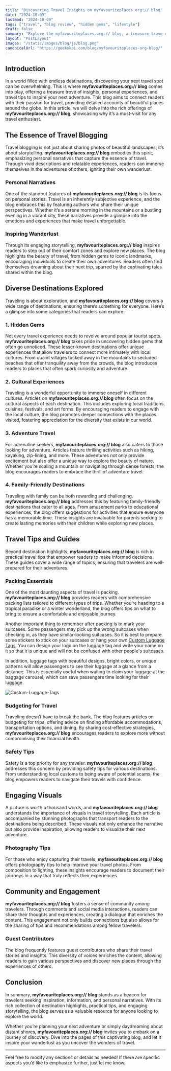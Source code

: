 ```yaml
---
title: "Discovering Travel Insights on myfavouriteplaces.org:// blog"
date: "2024-10-09"
lastmod: "2024-10-09"
tags: ["travel", "blog review", "hidden gems", "lifestyle"]
draft: false
summary: "Explore the myfavouriteplaces.org:// blog, a treasure trove of travel inspiration, unique destinations, and practical tips for exploring the world."
layout: "PostLayout"
images: "/static/images/blog/js/blog.png"
canonicalUrl: "https://geekskai.com/blog/myfavouriteplaces-org-blog/"
---
```


## Introduction

In a world filled with endless destinations, discovering your next travel spot can be overwhelming. This is where **myfavouriteplaces.org:// blog** comes into play, offering a treasure trove of insights, personal experiences, and travel tips to inspire your next adventure. This blog aims to connect readers with their passion for travel, providing detailed accounts of beautiful places around the globe. In this article, we will delve into the rich offerings of **myfavouriteplaces.org:// blog**, showcasing why it’s a must-visit for any travel enthusiast.

## The Essence of Travel Blogging

Travel blogging is not just about sharing photos of beautiful landscapes; it’s about storytelling. **myfavouriteplaces.org:// blog** embodies this spirit, emphasizing personal narratives that capture the essence of travel. Through vivid descriptions and relatable experiences, readers can immerse themselves in the adventures of others, igniting their own wanderlust.

### Personal Narratives

One of the standout features of **myfavouriteplaces.org:// blog** is its focus on personal stories. Travel is an inherently subjective experience, and the blog embraces this by featuring authors who share their unique perspectives. Whether it’s a serene morning in the mountains or a bustling evening in a vibrant city, these narratives provide a glimpse into the emotions and experiences that make travel unforgettable.

### Inspiring Wanderlust

Through its engaging storytelling, **myfavouriteplaces.org:// blog** inspires readers to step out of their comfort zones and explore new places. The blog highlights the beauty of travel, from hidden gems to iconic landmarks, encouraging individuals to create their own adventures. Readers often find themselves dreaming about their next trip, spurred by the captivating tales shared within the blog.

## Diverse Destinations Explored

Traveling is about exploration, and **myfavouriteplaces.org:// blog** covers a wide range of destinations, ensuring there’s something for everyone. Here’s a glimpse into some categories that readers can explore:

### 1. Hidden Gems

Not every travel experience needs to revolve around popular tourist spots. **myfavouriteplaces.org:// blog** takes pride in uncovering hidden gems that often go unnoticed. These lesser-known destinations offer unique experiences that allow travelers to connect more intimately with local cultures. From quaint villages tucked away in the mountains to secluded beaches that offer tranquility away from the crowds, the blog introduces readers to places that often spark curiosity and adventure.

### 2. Cultural Experiences

Traveling is a wonderful opportunity to immerse oneself in different cultures. Articles on **myfavouriteplaces.org:// blog** often focus on the cultural aspects of each destination. This includes exploring local traditions, cuisines, festivals, and art forms. By encouraging readers to engage with the local culture, the blog promotes deeper connections with the places visited, fostering appreciation for the diversity that exists in our world.

### 3. Adventure Travel

For adrenaline seekers, **myfavouriteplaces.org:// blog** also caters to those looking for adventure. Articles feature thrilling activities such as hiking, kayaking, zip-lining, and more. These adventures not only provide excitement but also offer a unique way to explore the beauty of nature. Whether you’re scaling a mountain or navigating through dense forests, the blog encourages readers to embrace the thrill of adventure travel.

### 4. Family-Friendly Destinations

Traveling with family can be both rewarding and challenging. **myfavouriteplaces.org:// blog** addresses this by featuring family-friendly destinations that cater to all ages. From amusement parks to educational experiences, the blog offers suggestions for activities that ensure everyone has a memorable time. These insights are invaluable for parents seeking to create lasting memories with their children while exploring new places.

## Travel Tips and Guides

Beyond destination highlights, **myfavouriteplaces.org:// blog** is rich in practical travel tips that empower readers to make informed decisions. These guides cover a wide range of topics, ensuring that travelers are well-prepared for their adventures.

### Packing Essentials

One of the most daunting aspects of travel is packing. **myfavouriteplaces.org:// blog** provides readers with comprehensive packing lists tailored to different types of trips. Whether you’re heading to a tropical paradise or a winter wonderland, the blog offers tips on what to bring to ensure a comfortable and enjoyable journey.

Another important thing to remember after packing is to mark your suitcases. Some passengers may pick up the wrong suitcases when checking in, as they have similar-looking suitcases. So it is best to prepare some stickers to stick on your suitcases or hang your own <a href="http://www.gs-jj.com/luggage-tags/Custom-Luggage-Tags" target="_blank" rel="nofollow">Custom Luggage Tags</a>. You can design your logo on the luggage tag and write your name on it so that it is unique and will not be confused with other people's suitcases.

In addition, luggage tags with beautiful designs, bright colors, or unique patterns will allow passengers to see their luggage at a glance from a distance. This is especially useful when waiting to claim your luggage at the baggage carousel, which can save passengers time looking for their luggage.

![Custom-Luggage-Tags](/static/images/blog/js/Custom-Luggage-Tags.jpg)

### Budgeting for Travel

Traveling doesn’t have to break the bank. The blog features articles on budgeting for trips, offering advice on finding affordable accommodations, transportation options, and dining. By sharing cost-effective strategies, **myfavouriteplaces.org:// blog** encourages readers to explore more without compromising their financial health.

### Safety Tips

Safety is a top priority for any traveler. **myfavouriteplaces.org:// blog** addresses this concern by providing safety tips for various destinations. From understanding local customs to being aware of potential scams, the blog empowers readers to navigate their travels with confidence.

## Engaging Visuals

A picture is worth a thousand words, and **myfavouriteplaces.org:// blog** understands the importance of visuals in travel storytelling. Each article is accompanied by stunning photographs that transport readers to the destinations being described. These visuals not only enhance the narrative but also provide inspiration, allowing readers to visualize their next adventure.

### Photography Tips

For those who enjoy capturing their travels, **myfavouriteplaces.org:// blog** offers photography tips to help improve your travel photos. From composition to lighting, these insights encourage readers to document their journeys in a way that truly reflects their experiences.

## Community and Engagement

**myfavouriteplaces.org:// blog** fosters a sense of community among travelers. Through comments and social media interactions, readers can share their thoughts and experiences, creating a dialogue that enriches the content. This engagement not only builds connections but also allows for the sharing of tips and recommendations among fellow travelers.

### Guest Contributors

The blog frequently features guest contributors who share their travel stories and insights. This diversity of voices enriches the content, allowing readers to gain various perspectives and discover new places through the experiences of others.

## Conclusion

In summary, **myfavouriteplaces.org:// blog** stands as a beacon for travelers seeking inspiration, information, and personal narratives. With its rich collection of destination highlights, practical tips, and engaging storytelling, the blog serves as a valuable resource for anyone looking to explore the world.

Whether you’re planning your next adventure or simply daydreaming about distant shores, **myfavouriteplaces.org:// blog** invites you to embark on a journey of discovery. Dive into the pages of this captivating blog, and let it inspire your wanderlust as you uncover the wonders of travel.

---

Feel free to modify any sections or details as needed! If there are specific aspects you’d like to emphasize further, just let me know.

